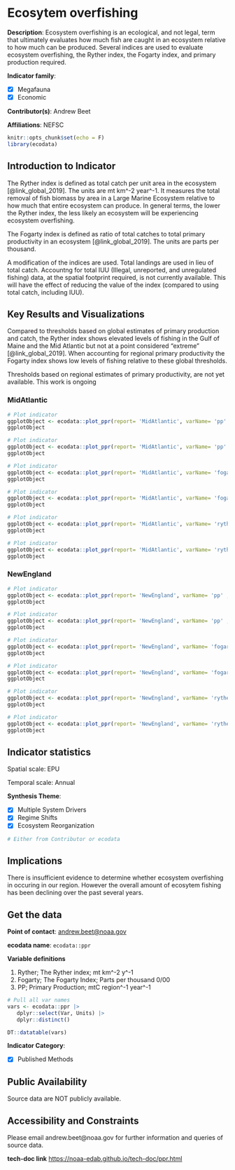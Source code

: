 # Ecosytem overfishing {#ppr}

**Description**: Ecosystem overfishing is an ecological, and not legal, term that ultimately evaluates how much fish are caught in an ecosystem relative to how much can be produced. Several indices are used to evaluate ecosystem overfishing, the Ryther index, the Fogarty index, and primary production required.

**Indicator family**: 

- [X] Megafauna
- [X] Economic


**Contributor(s)**: Andrew Beet

**Affiliations**: NEFSC

```r
knitr::opts_chunk$set(echo = F)
library(ecodata)
```
## Introduction to Indicator
The Ryther index is defined as total catch per unit area in the ecosystem [@link_global_2019]. The units are mt km^-2 year^-1. It measures the total removal of fish biomass by area in a Large Marine Ecosystem relative to how much that entire ecosystem can produce.  In general terms, the lower the Ryther index, the less likely an ecosystem will be experiencing ecosystem overfishing.

The Fogarty index is defined as ratio of total catches to total primary productivity in an ecosystem [@link_global_2019]. The units are parts per thousand.

A modification of the indices are used. Total landings are used in lieu of total catch. Accountng for total IUU (Illegal, unreported, and unregulated fishing) data, at the spatial footprint required, is not currently available. This will have the effect of reducing the value of the index (compared to using total catch, including IUU).

## Key Results and Visualizations
Compared to thresholds based on global estimates of primary production and catch, the Ryther index shows elevated levels of fishing in the Gulf of Maine and the Mid Atlantic but not at a point considered "extreme" [@link_global_2019]. When accounting for regional primary productivity the Fogarty index shows low levels of fishing relative to these global thresholds.

Thresholds based on regional estimates of primary productivity, are not yet available. This work is ongoing

### MidAtlantic

```r
# Plot indicator
ggplotObject <- ecodata::plot_ppr(report= 'MidAtlantic', varName= 'pp' ,threshold= 'global')
ggplotObject
```

```r
# Plot indicator
ggplotObject <- ecodata::plot_ppr(report= 'MidAtlantic', varName= 'pp' ,threshold= 'regional')
ggplotObject
```

```r
# Plot indicator
ggplotObject <- ecodata::plot_ppr(report= 'MidAtlantic', varName= 'fogarty' ,threshold= 'global')
ggplotObject
```

```r
# Plot indicator
ggplotObject <- ecodata::plot_ppr(report= 'MidAtlantic', varName= 'fogarty' ,threshold= 'regional')
ggplotObject
```

```r
# Plot indicator
ggplotObject <- ecodata::plot_ppr(report= 'MidAtlantic', varName= 'ryther' ,threshold= 'global')
ggplotObject
```

```r
# Plot indicator
ggplotObject <- ecodata::plot_ppr(report= 'MidAtlantic', varName= 'ryther' ,threshold= 'regional')
ggplotObject
```

### NewEngland

```r
# Plot indicator
ggplotObject <- ecodata::plot_ppr(report= 'NewEngland', varName= 'pp' ,threshold= 'global')
ggplotObject
```

```r
# Plot indicator
ggplotObject <- ecodata::plot_ppr(report= 'NewEngland', varName= 'pp' ,threshold= 'regional')
ggplotObject
```

```r
# Plot indicator
ggplotObject <- ecodata::plot_ppr(report= 'NewEngland', varName= 'fogarty' ,threshold= 'global')
ggplotObject
```

```r
# Plot indicator
ggplotObject <- ecodata::plot_ppr(report= 'NewEngland', varName= 'fogarty' ,threshold= 'regional')
ggplotObject
```

```r
# Plot indicator
ggplotObject <- ecodata::plot_ppr(report= 'NewEngland', varName= 'ryther' ,threshold= 'global')
ggplotObject
```

```r
# Plot indicator
ggplotObject <- ecodata::plot_ppr(report= 'NewEngland', varName= 'ryther' ,threshold= 'regional')
ggplotObject
```


## Indicator statistics 
Spatial scale: EPU

Temporal scale: Annual

**Synthesis Theme**:

- [X] Multiple System Drivers
- [X] Regime Shifts
- [X] Ecosystem Reorganization


```r
# Either from Contributor or ecodata
```

## Implications
There is insufficient evidence to determine whether ecosystem overfishing in occuring in our region. However the overall amount  of ecosytem fishing has been declining over the past several years.

## Get the data

**Point of contact**: [andrew.beet@noaa.gov](mailto:andrew.beet@noaa.gov){.email}

**ecodata name**: `ecodata::ppr`

**Variable definitions**

1. Ryther; The Ryther index; mt km^-2 y^-1 2. Fogarty; The Fogarty Index; Parts per thousand 0/00 3. PP; Primary Production; mtC region^-1 year^-1

```r
# Pull all var names
vars <- ecodata::ppr |>
   dplyr::select(Var, Units) |>
   dplyr::distinct()

DT::datatable(vars)
```
**Indicator Category**:

- [X] Published Methods


## Public Availability

Source data are NOT publicly available.

## Accessibility and Constraints

Please email andrew.beet@noaa.gov for further information and queries of source data.

**tech-doc link**
<https://noaa-edab.github.io/tech-doc/ppr.html>

